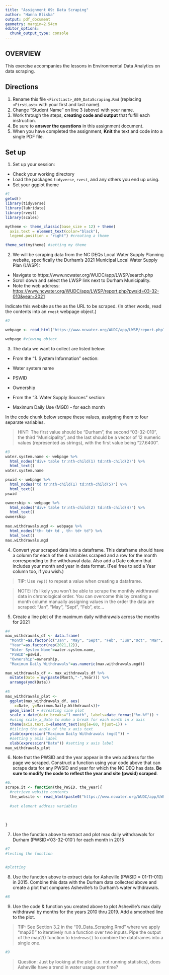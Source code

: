 ```yaml
---
title: "Assignment 09: Data Scraping"
author: "Hanna Bliska"
output: pdf_document
geometry: margin=2.54cm
editor_options: 
  chunk_output_type: console
---
```


## OVERVIEW

This exercise accompanies the lessons in Environmental Data Analytics on data scraping. 

## Directions
1. Rename this file `<FirstLast>_A09_DataScraping.Rmd` (replacing `<FirstLast>` with your first and last name).
2. Change "Student Name" on line 3 (above) with your name.
3. Work through the steps, **creating code and output** that fulfill each instruction.
4. Be sure to **answer the questions** in this assignment document.
5. When you have completed the assignment, **Knit** the text and code into a single PDF file.


## Set up 
1. Set up your session:

* Check your working directory
* Load the packages `tidyverse`, `rvest`, and any others you end up using.
* Set your ggplot theme

```r
#1
getwd()
library(tidyverse)
library(lubridate)
library(rvest)
library(scales)

mytheme <- theme_classic(base_size = 12) + theme(
  axis.text = element_text(color="black"), 
  legend.position = "right") #creating a theme

theme_set(mytheme) #setting my theme
```

2. We will be scraping data from the NC DEQs Local Water Supply Planning website, specifically the Durham's 2021 Municipal Local Water Supply Plan (LWSP): 
 * Navigate to https://www.ncwater.org/WUDC/app/LWSP/search.php
 * Scroll down and select the LWSP link next to Durham Municipality. 
 * Note the web address: <https://www.ncwater.org/WUDC/app/LWSP/report.php?pwsid=03-32-010&year=2021>
 
Indicate this website as the as the URL to be scraped. (In other words, read the contents into an `rvest` webpage object.)

```r
#2

webpage <- read_html("https://www.ncwater.org/WUDC/app/LWSP/report.php?pwsid=03-32-010&year=2021") #fetching contents into webpage object

webpage #viewing object

```

3. The data we want to collect are listed below:

* From the "1. System Information" section:
 * Water system name
 * PSWID
 * Ownership
 
* From the "3. Water Supply Sources" section:
 * Maximum Daily Use (MGD) - for each month

In the code chunk below scrape these values, assigning them to four separate variables.

>HINT: The first value should be "Durham", the second "03-32-010", the third "Municipality", and the last should be a vector of 12 numeric values (represented as strings), with the first value being "27.6400".

```r
#3
water.system.name <- webpage %>%
  html_nodes("div+ table tr:nth-child(1) td:nth-child(2)") %>%
  html_text()
water.system.name

pswid <- webpage %>%
  html_nodes("td tr:nth-child(1) td:nth-child(5)") %>%
  html_text()
pswid

ownership <- webpage %>%
  html_nodes("div+ table tr:nth-child(2) td:nth-child(4)") %>%
  html_text()
ownership
  
max.withdrawals.mgd <- webpage %>%
  html_nodes("th~ td+ td , th~ td+ td") %>%
  html_text()
max.withdrawals.mgd

```


4. Convert your scraped data into a dataframe. This dataframe should have a column for each of the 4 variables scraped and a row for the month corresponding to the withdrawal data. Also add a Date column that includes your month and year in data format. (Feel free to add a Year column too, if you wish.)

>TIP: Use `rep()` to repeat a value when creating a dataframe.

>NOTE: It's likely you won't be able to scrape the monthly widthrawal data in chronological order. You can overcome this by creating a month column manually assigning values in the order the data are scraped: "Jan", "May", "Sept", "Feb", etc...

5. Create a line plot of the maximum daily withdrawals across the months for 2021

```r
#4
max_withdrawals_df <- data.frame(
  "Month"=as.factor(c("Jan", "May", "Sept", "Feb", "Jun","Oct", "Mar", "Jul", "Nov", "Apr", "Aug", "Dec")),
  "Year"=as.factor(rep(2021,12)),
  "Water System Name"=water.system.name,
  "PSWID"=pswid,
  "Ownership"=ownership,
  "Maximum Daily Withdrawals"=as.numeric(max.withdrawals.mgd))

max_withdrawals_df <- max_withdrawals_df %>%
  mutate(Date = my(paste(Month,"-",Year))) %>%
  arrange(ymd(Date))
 
#5
max_withdrawals_plot <- 
  ggplot(max_withdrawals_df, aes(
    x=Date, y=Maximum.Daily.Withdrawals))+ 
  geom_line() + #creating line plot
  scale_x_date(date_breaks="1 month", labels=date_format("%m-%Y")) +
  #using scale_x_date to make a break for each month in x axis
  theme(axis.text.x=element_text(angle=60, hjust=1)) +
  #tilting the angle of the x axis text
  ylab(expression("Maximum Daily Withdrawals (mgd)")) + 
  #setting y axis label
  xlab(expression("Date")) #setting x axis label
max_withdrawals_plot
```

6. Note that the PWSID and the year appear in the web address for the page we scraped. Construct a function using your code above that can scrape data for any PWSID and year for which the NC DEQ has data. **Be sure to modify the code to reflect the year and site (pwsid) scraped**.

```r
#6.
scrape.it <- function(the_PWSID, the_year){
  #retrieve website contents 
  the_website <- read_html(paste0("https://www.ncwater.org/WUDC/app/LWSP/report.php?",the_pwsid,"&",the_year))
  
  #set element address variables
  
  
  
}


```

7. Use the function above to extract and plot max daily withdrawals for Durham (PWSID='03-32-010') for each month in 2015

```r
#7
#testing the function


#plotting

```

8. Use the function above to extract data for Asheville (PWSID = 01-11-010) in 2015. Combine this data with the Durham data collected above and create a plot that compares Asheville's to Durham's water withdrawals.

```r
#8


```


9. Use the code & function you created above to plot Asheville's max daily withdrawal by months for the years 2010 thru 2019. Add a smoothed line to the plot.

>TIP: See Section 3.2 in the "09_Data_Scraping.Rmd" where we apply "map2()" to iteratively run a function over two inputs. Pipe the output of the map2() function to `bindrows()` to combine the dataframes into a single one. 

```r
#9


```

>Question: Just by looking at the plot (i.e. not running statistics), does Asheville have a trend in water usage over time?